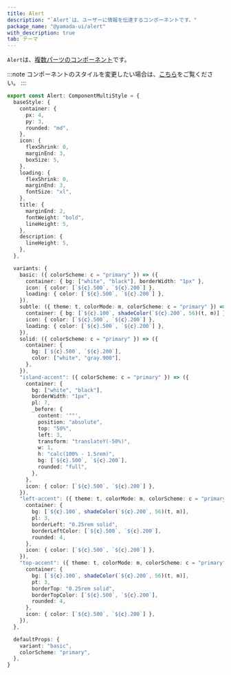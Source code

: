```yaml
---
title: Alert
description: "`Alert`は、ユーザーに情報を伝達するコンポーネントです。"
package_name: "@yamada-ui/alert"
with_description: true
tab: テーマ
---
```


`Alert`は、[複数パーツのコンポーネント](/styled-system/theming/component-style#複数パーツのコンポーネント)です。

:::note
コンポーネントのスタイルを変更したい場合は、[こちら](/styled-system/theming/customize-theme#コンポーネントのスタイルを変更する)をご覧ください。
:::

```ts
export const Alert: ComponentMultiStyle = {
  baseStyle: {
    container: {
      px: 4,
      py: 3,
      rounded: "md",
    },
    icon: {
      flexShrink: 0,
      marginEnd: 3,
      boxSize: 5,
    },
    loading: {
      flexShrink: 0,
      marginEnd: 3,
      fontSize: "xl",
    },
    title: {
      marginEnd: 2,
      fontWeight: "bold",
      lineHeight: 5,
    },
    description: {
      lineHeight: 5,
    },
  },

  variants: {
    basic: ({ colorScheme: c = "primary" }) => ({
      container: { bg: ["white", "black"], borderWidth: "1px" },
      icon: { color: [`${c}.500`, `${c}.200`] },
      loading: { color: [`${c}.500`, `${c}.200`] },
    }),
    subtle: ({ theme: t, colorMode: m, colorScheme: c = "primary" }) => ({
      container: { bg: [`${c}.100`, shadeColor(`${c}.200`, 56)(t, m)] },
      icon: { color: [`${c}.500`, `${c}.200`] },
      loading: { color: [`${c}.500`, `${c}.200`] },
    }),
    solid: ({ colorScheme: c = "primary" }) => ({
      container: {
        bg: [`${c}.500`, `${c}.200`],
        color: ["white", "gray.900"],
      },
    }),
    "island-accent": ({ colorScheme: c = "primary" }) => ({
      container: {
        bg: ["white", "black"],
        borderWidth: "1px",
        pl: 7,
        _before: {
          content: '""',
          position: "absolute",
          top: "50%",
          left: 3,
          transform: "translateY(-50%)",
          w: 1,
          h: "calc(100% - 1.5rem)",
          bg: [`${c}.500`, `${c}.200`],
          rounded: "full",
        },
      },
      icon: { color: [`${c}.500`, `${c}.200`] },
    }),
    "left-accent": ({ theme: t, colorMode: m, colorScheme: c = "primary" }) => ({
      container: {
        bg: [`${c}.100`, shadeColor(`${c}.200`, 56)(t, m)],
        pl: 3,
        borderLeft: "0.25rem solid",
        borderLeftColor: [`${c}.500`, `${c}.200`],
        rounded: 4,
      },
      icon: { color: [`${c}.500`, `${c}.200`] },
    }),
    "top-accent": ({ theme: t, colorMode: m, colorScheme: c = "primary" }) => ({
      container: {
        bg: [`${c}.100`, shadeColor(`${c}.200`, 56)(t, m)],
        pt: 3,
        borderTop: "0.25rem solid",
        borderTopColor: [`${c}.500`, `${c}.200`],
        rounded: 4,
      },
      icon: { color: [`${c}.500`, `${c}.200`] },
    }),
  },

  defaultProps: {
    variant: "basic",
    colorScheme: "primary",
  },
}
```
